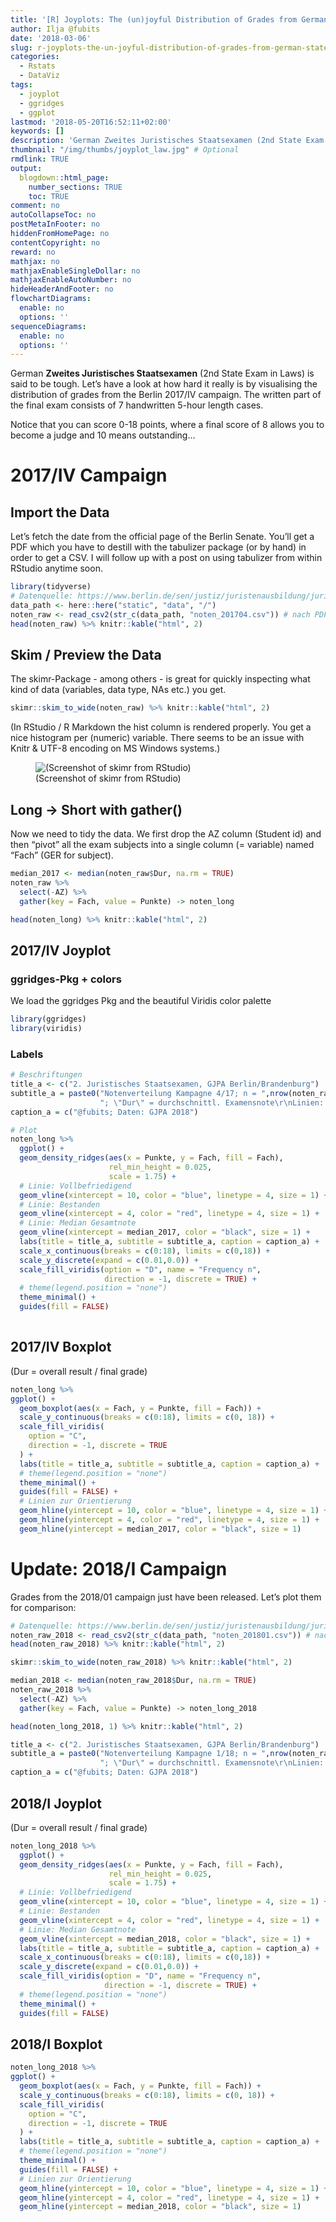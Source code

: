 ```yaml
---
title: '[R] Joyplots: The (un)joyful Distribution of Grades from German State Exam (Laws)'
author: Ilja @fubits
date: '2018-03-06'
slug: r-joyplots-the-un-joyful-distribution-of-grades-from-german-state-exam-laws
categories:
  - Rstats
  - DataViz
tags:
  - joyplot
  - ggridges
  - ggplot
lastmod: '2018-05-20T16:52:11+02:00'
keywords: []
description: 'German Zweites Juristisches Staatsexamen (2nd State Exam in Laws) is said to be tough. Let’s have a look at how hard it really is by visualising the distribution of grades from the Berlin 2017/IV campaign.'
thumbnail: "/img/thumbs/joyplot_law.jpg" # Optional
rmdlink: TRUE
output:
  blogdown::html_page:
    number_sections: TRUE
    toc: TRUE
comment: no
autoCollapseToc: no
postMetaInFooter: no
hiddenFromHomePage: no
contentCopyright: no
reward: no
mathjax: no
mathjaxEnableSingleDollar: no
mathjaxEnableAutoNumber: no
hideHeaderAndFooter: no
flowchartDiagrams:
  enable: no
  options: ''
sequenceDiagrams:
  enable: no
  options: ''
---
```


German **Zweites Juristisches Staatsexamen** (2nd State Exam in Laws) is said to be tough. Let's have a look at how hard it really is by visualising the distribution of grades from the Berlin 2017/IV campaign. The written part of the final exam consists of 7 handwritten 5-hour length cases.

Notice that you can score 0-18 points, where a final score of 8 allows you to become a judge and 10 means outstanding...

# 2017/IV Campaign
## Import the Data
Let's fetch the date from the official page of the Berlin Senate. You'll get a PDF which you have to destill with the tabulizer package (or by hand) in order to get a CSV. I will follow up with a post on using tabulizer from within RStudio anytime soon.

```r
library(tidyverse)
# Datenquelle: https://www.berlin.de/sen/justiz/juristenausbildung/juristische-pruefungen/artikel.264039.php
data_path <- here::here("static", "data", "/")
noten_raw <- read_csv2(str_c(data_path, "noten_201704.csv")) # nach PDF -> Tabulizer
head(noten_raw) %>% knitr::kable("html", 2)
```

## Skim / Preview the Data
The skimr-Package - among others - is great for quickly inspecting what kind of data (variables, data type, NAs etc.) you get.
```r
skimr::skim_to_wide(noten_raw) %>% knitr::kable("html", 2)
```

(In RStudio / R Markdown the hist column is rendered properly. You get a nice histogram per (numeric) variable. There seems to be an issue with Knitr & UTF-8 encoding on MS Windows systems.)

![(Screenshot of skimr from RStudio)](/img/joyplot_laws/Staatsexamen_Skimr.jpg)

## Long -> Short with gather()
Now we need to tidy the data. We first drop the AZ column (Student id) and then "pivot" all the exam subjects into a single column (= variable) named "Fach" (GER for subject).
```r
median_2017 <- median(noten_raw$Dur, na.rm = TRUE)
noten_raw %>%
  select(-AZ) %>% 
  gather(key = Fach, value = Punkte) -> noten_long

head(noten_long) %>% knitr::kable("html", 2)
```


## 2017/IV Joyplot 
### ggridges-Pkg + colors
We load the ggridges Pkg and the beautiful Viridis color palette
```r
library(ggridges)
library(viridis)
```

### Labels
```r
# Beschriftungen
title_a <- c("2. Juristisches Staatsexamen, GJPA Berlin/Brandenburg")
subtitle_a = paste0("Notenverteilung Kampagne 4/17; n = ",nrow(noten_raw),
                    "; \"Dur\" = durchschnittl. Examensnote\r\nLinien: rot  = \"bestanden (ausreichend)\", blau  = \"vollbefriedigend\",\r\nschwarz  = Median Gesamtnote (",median_2017,")")
caption_a = c("@fubits; Daten: GJPA 2018")
```


```r
# Plot
noten_long %>% 
  ggplot() +
  geom_density_ridges(aes(x = Punkte, y = Fach, fill = Fach),
                      rel_min_height = 0.025,
                      scale = 1.75) +
  # Linie: Vollbefriedigend
  geom_vline(xintercept = 10, color = "blue", linetype = 4, size = 1) + 
  # Linie: Bestanden
  geom_vline(xintercept = 4, color = "red", linetype = 4, size = 1) +
  # Linie: Median Gesamtnote
  geom_vline(xintercept = median_2017, color = "black", size = 1) +
  labs(title = title_a, subtitle = subtitle_a, caption = caption_a) +
  scale_x_continuous(breaks = c(0:18), limits = c(0,18)) +
  scale_y_discrete(expand = c(0.01,0.0)) +
  scale_fill_viridis(option = "D", name = "Frequency n",
                     direction = -1, discrete = TRUE) +
  # theme(legend.position = "none")
  theme_minimal() +
  guides(fill = FALSE)
  
```


## 2017/IV Boxplot
(Dur = overall result / final grade)

```r
noten_long %>% 
ggplot() +
  geom_boxplot(aes(x = Fach, y = Punkte, fill = Fach)) +
  scale_y_continuous(breaks = c(0:18), limits = c(0, 18)) +
  scale_fill_viridis(
    option = "C",
    direction = -1, discrete = TRUE
  ) +
  labs(title = title_a, subtitle = subtitle_a, caption = caption_a) +
  # theme(legend.position = "none")
  theme_minimal() +
  guides(fill = FALSE) +
  # Linien zur Orientierung
  geom_hline(yintercept = 10, color = "blue", linetype = 4, size = 1) +
  geom_hline(yintercept = 4, color = "red", linetype = 4, size = 1) +
  geom_hline(yintercept = median_2017, color = "black", size = 1)
```

# Update: 2018/I Campaign
Grades from the 2018/01 campaign just have been released. Let's plot them for comparison:

```r
# Datenquelle: https://www.berlin.de/sen/justiz/juristenausbildung/juristische-pruefungen/artikel.264039.php
noten_raw_2018 <- read_csv2(str_c(data_path, "noten_201801.csv")) # nach PDF -> Tabulizer
head(noten_raw_2018) %>% knitr::kable("html", 2)
```


```r
skimr::skim_to_wide(noten_raw_2018) %>% knitr::kable("html", 2)
```

```r
median_2018 <- median(noten_raw_2018$Dur, na.rm = TRUE)
noten_raw_2018 %>%
  select(-AZ) %>% 
  gather(key = Fach, value = Punkte) -> noten_long_2018

head(noten_long_2018, 1) %>% knitr::kable("html", 2)
```

```r
title_a <- c("2. Juristisches Staatsexamen, GJPA Berlin/Brandenburg")
subtitle_a = paste0("Notenverteilung Kampagne 1/18; n = ",nrow(noten_raw_2018),
                    "; \"Dur\" = durchschnittl. Examensnote\r\nLinien: rot  = \"bestanden (ausreichend)\", blau  = \"vollbefriedigend\",\r\nschwarz  = Median Gesamtnote (",median_2018,")")
caption_a = c("@fubits; Daten: GJPA 2018")
```

## 2018/I Joyplot
(Dur = overall result / final grade)
```r
noten_long_2018 %>% 
  ggplot() +
  geom_density_ridges(aes(x = Punkte, y = Fach, fill = Fach),
                      rel_min_height = 0.025,
                      scale = 1.75) +
  # Linie: Vollbefriedigend
  geom_vline(xintercept = 10, color = "blue", linetype = 4, size = 1) + 
  # Linie: Bestanden
  geom_vline(xintercept = 4, color = "red", linetype = 4, size = 1) +
  # Linie: Median Gesamtnote
  geom_vline(xintercept = median_2018, color = "black", size = 1) +
  labs(title = title_a, subtitle = subtitle_a, caption = caption_a) +
  scale_x_continuous(breaks = c(0:18), limits = c(0,18)) +
  scale_y_discrete(expand = c(0.01,0.0)) +
  scale_fill_viridis(option = "D", name = "Frequency n",
                     direction = -1, discrete = TRUE) +
  # theme(legend.position = "none")
  theme_minimal() +
  guides(fill = FALSE)
```


## 2018/I Boxplot
```r
noten_long_2018 %>% 
ggplot() +
  geom_boxplot(aes(x = Fach, y = Punkte, fill = Fach)) +
  scale_y_continuous(breaks = c(0:18), limits = c(0, 18)) +
  scale_fill_viridis(
    option = "C",
    direction = -1, discrete = TRUE
  ) +
  labs(title = title_a, subtitle = subtitle_a, caption = caption_a) +
  # theme(legend.position = "none")
  theme_minimal() +
  guides(fill = FALSE) +
  # Linien zur Orientierung
  geom_hline(yintercept = 10, color = "blue", linetype = 4, size = 1) +
  geom_hline(yintercept = 4, color = "red", linetype = 4, size = 1) +
  geom_hline(yintercept = median_2018, color = "black", size = 1)
```
